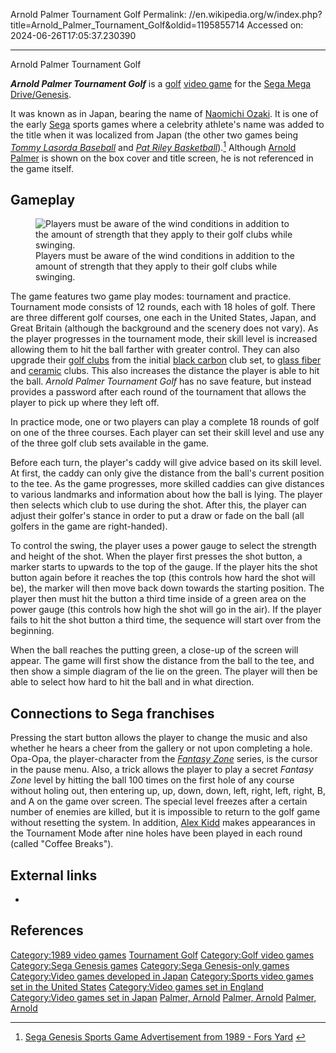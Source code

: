Arnold Palmer Tournament Golf
Permalink: //en.wikipedia.org/w/index.php?title=Arnold_Palmer_Tournament_Golf&oldid=1195855714
Accessed on: 2024-06-26T17:05:37.230390



------
Arnold Palmer Tournament Golf
{{Short description|1989 golf video game}}
{{Infobox video game
| title = Arnold Palmer Tournament Golf!
| image = ArnoldPalmerGolf-Cover.png
| caption =
| developer = [[Sega]]
| publisher = Sega
| composer = Tokuhiko Uwabo
| released = {{vgrelease|JP|September 9, 1989|NA|September 1989|AUS|1990}}
| genre = [[Sports video game|Sports]]
| modes = [[Single-player video game|Single-player]], [[Multiplayer]]
| platforms = [[Sega Genesis|Genesis]]
}}

'''''Arnold Palmer Tournament Golf''''' is a [[golf]] [[video game]] for the [[Sega Genesis|Sega Mega Drive/Genesis]].

It was known as {{nihongo|'''''Naomichi Ozaki Super Masters'''''|尾崎直道スーパーマスターズ|Ozaki Naomichi Super Masters}} in Japan, bearing the name of [[Naomichi Ozaki]]. It is one of the early [[Sega]] sports games where a celebrity athlete's name was added to the title when it was localized from Japan (the other two games being ''[[Tommy Lasorda Baseball]]'' and ''[[Pat Riley Basketball]]'').<ref>[http://homepage.mac.com/greggillis/images/sportsAd.jpg Sega Genesis Sports Game Advertisement from 1989 - Fors Yard] {{webarchive |url=https://web.archive.org/web/20070113021815/http://homepage.mac.com/greggillis/images/sportsAd.jpg |date=January 13, 2007}}</ref> Although [[Arnold Palmer]] is shown on the box cover and title screen, he is not referenced in the game itself.

==Gameplay==
[[File:ArnoldPalmerTournamentGolfSwingGenesis.jpg|left|thumb|Players must be aware of the wind conditions in addition to the amount of strength that they apply to their golf clubs while swinging.]]

The game features two game play modes: tournament and practice. Tournament mode consists of 12 rounds, each with 18 holes of golf. There are three different golf courses, one each in the United States, Japan, and Great Britain (although the background and the scenery does not vary). As the player progresses in the tournament mode, their skill level is increased allowing them to hit the ball farther with greater control. They can also upgrade their [[Golf club (equipment)|golf clubs]] from the initial [[Carbon fiber reinforced plastic|black carbon]] club set, to [[glass fiber]] and [[ceramic]] clubs. This also increases the distance the player is able to hit the ball. ''Arnold Palmer Tournament Golf'' has no save feature, but instead provides a password after each round of the tournament that allows the player to pick up where they left off.

<!--  Commented out: [[Image:ArnoldPalmerGolf-ScreenShot1.png|thumb|left|Getting advice from the [[caddy]], selecting a club.]] -->
In practice mode, one or two players can play a complete 18 rounds of golf on one of the three courses. Each player can set their skill level and use any of the three golf club sets available in the game.

Before each turn, the player's caddy will give advice based on its skill level. At first, the caddy can only give the distance from the ball's current position to the tee. As the game progresses, more skilled caddies can give distances to various landmarks and information about how the ball is lying. The player then selects which club to use during the shot. After this, the player can adjust their golfer's stance in order to put a draw or fade on the ball (all golfers in the game are right-handed).

To control the swing, the player uses a power gauge to select the strength and height of the shot. When the player first presses the shot button, a marker starts to upwards to the top of the gauge. If the player hits the shot button again before it reaches the top (this controls how hard the shot will be), the marker will then move back down towards the starting position. The player then must hit the button a third time inside of a green area on the power gauge (this controls how high the shot will go in the air). If the player fails to hit the shot button a third time, the sequence will start over from the beginning.

When the ball reaches the putting green, a close-up of the screen will appear. The game will first show the distance from the ball to the tee, and then show a simple diagram of the lie on the green. The player will then be able to select how hard to hit the ball and in what direction.

==Connections to Sega franchises==
Pressing the start button allows the player to change the music and also whether he hears a cheer from the gallery or not upon completing a hole. Opa-Opa, the player-character from the ''[[Fantasy Zone]]'' series, is the cursor in the pause menu. Also, a trick allows the player to play a secret ''Fantasy Zone'' level by hitting the ball 100 times on the first hole of any course without holing out, then entering up, up, down, down, left, right, left, right, B, and A on the game over screen. The special level freezes after a certain number of enemies are killed, but it is impossible to return to the golf game without resetting the system. In addition, [[Alex Kidd]] makes appearances in the Tournament Mode after nine holes have been played in each round (called "Coffee Breaks").

==External links==
* {{moby game|id=/arnold-palmer-tournament-golf}}

==References==
{{reflist}}

[[Category:1989 video games]]
[[Category:Arnold Palmer|Tournament Golf]]
[[Category:Golf video games]]
[[Category:Sega Genesis games]]
[[Category:Sega Genesis-only games]]
[[Category:Video games developed in Japan]]
[[Category:Sports video games set in the United States]]
[[Category:Video games set in England]]
[[Category:Video games set in Japan]]
[[Category:Cultural depictions of American people|Palmer, Arnold]]
[[Category:Cultural depictions of golfers|Palmer, Arnold]]
[[Category:Video games based on real people|Palmer, Arnold]]